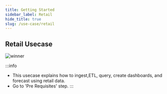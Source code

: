 ```yaml
---
title: Getting Started
sidebar_label: Retail
hide_title: true
slug: /use-case/retail
---
```


## Retail Usecase

![winner](./media/Retail_usecase_workshop_steps.PNG)

:::info
- This usecase explains how to ingest,ETL, query, create dashboards, and forecast using retail data. 
- Go to 'Pre Requisites' step.
:::